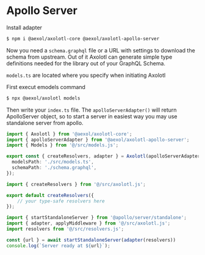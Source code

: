 # Apollo Server

Install adapter

```sh
$ npm i @aexol/axolotl-core @aexol/axolotl-apollo-server
```

Now you need a `schema.graphql` file or a URL with settings to download the schema from upstream. Out of it Axolotl can generate simple type definitions needed for the library out of your GraphQL Schema.

`models.ts` are located where you specify when initiating Axolotl

First execut emodels command

```sh
$ npx @aexol/axolotl models
```

Then write your `index.ts` file. The `apolloServerAdapter()` will return ApolloServer object, so to start a server in easiest way you may use standalone server from apollo.

```ts filename="axolotl.ts"
import { Axolotl } from '@aexol/axolotl-core';
import { apolloServerAdapter } from '@aexol/axolotl-apollo-server';
import { Models } from '@/src/models.js';

export const { createResolvers, adapter } = Axolotl(apolloServerAdapter)<Models>({
  modelsPath: './src/models.ts',
  schemaPath: './schema.graphql',
});

```

```ts filename="resolvers.ts"
import { createResolvers } from '@/src/axolotl.js';

export default createResolvers({
    // your type-safe resolvers here
});
```

```ts filename="index.ts"
import { startStandaloneServer } from '@apollo/server/standalone';
import { adapter, applyMiddleware } from '@/src/axolotl.js';
import resolvers from '@/src/resolvers.js';

const {url } = await startStandaloneServer(adapter(resolvers))
console.log(`Server ready at ${url}`);
```


